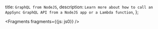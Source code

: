   title: `GraphQL from NodeJS`,
  description: `Learn more about how to call an AppSync GraphQL API from a NodeJS app or a Lambda function`,
};


<Fragments fragments={{js: js0}} />
